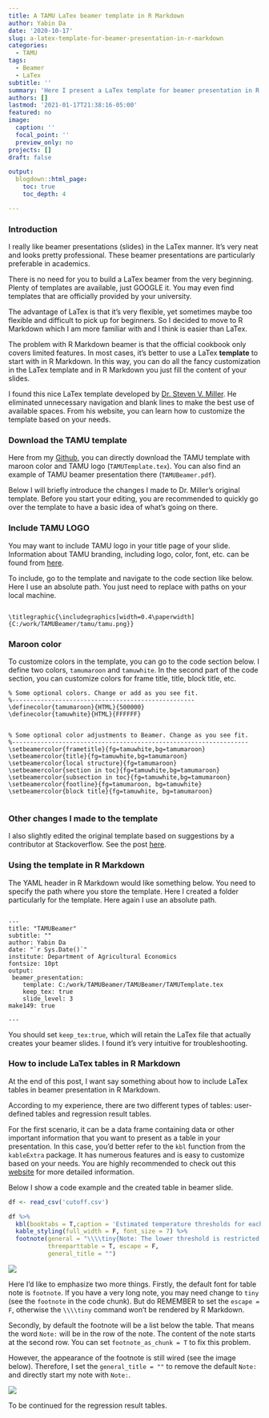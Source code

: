 ```yaml
---
title: A TAMU LaTex beamer template in R Markdown
author: Yabin Da
date: '2020-10-17'
slug: a-latex-template-for-beamer-presentation-in-r-markdown
categories:
  - TAMU
tags:
  - Beamer
  - LaTex
subtitle: ''
summary: 'Here I present a LaTex template for beamer presentation in R Markdown that is designed for Texas A&M University (TAMU)'
authors: []
lastmod: '2021-01-17T21:38:16-05:00'
featured: no
image:
  caption: ''
  focal_point: ''
  preview_only: no
projects: []
draft: false

output:
  blogdown::html_page:
    toc: true
    toc_depth: 4

---
```



### Introduction

I really like beamer presentations (slides) in the LaTex manner. It's very neat and looks pretty professional. These beamer presentations are particularly preferable in academics. 

There is no need for you to build a LaTex beamer from the very beginning. Plenty of templates are available, just GOOGLE it. You may even find templates that are officially provided by your university.

The advantage of LaTex is that it's very flexible, yet sometimes maybe too flexible and difficult to pick up for beginners. So I decided to move to R Markdown which I am more familiar with and I think is easier than LaTex. 

The problem with R Markdown beamer is that the official cookbook only covers limited features. In most cases, it's better to use a LaTex **template** to start with in R Markdown. In this way, you can do all the fancy customization in the LaTex template and in R Markdown you just fill the content of your slides. 

I found this nice LaTex template developed by [Dr. Steven V. Miller](http://svmiller.com/blog/2016/02/svm-r-markdown-manuscript/). He eliminated unnecessary navigation and blank lines to make the best use of available spaces. From his website, you can learn how to customize the template based on your needs.

### Download the TAMU template

Here from my [Github](https://github.com/dayabin/TAMUBeamer), you can directly download the TAMU template with maroon color and TAMU logo (`TAMUTemplate.tex`). You can also find an example of TAMU beamer presentation there (`TAMUBeamer.pdf`). 

Below I will briefly introduce the changes I made to Dr. Miller's original template. Before you start your editing, you are recommended to quickly go over the template to have a basic idea of what's going on there. 

### Include TAMU LOGO

You may want to include TAMU logo in your title page of your slide. Information about TAMU branding, including logo, color, font, etc. can be found from [here](https://brandguide.tamu.edu/visual-style/logos/downloads.html). 

To include, go to the template and navigate to the code section like below. Here I use an absolute path. You just need to replace with paths on your local machine. 

```

\titlegraphic{\includegraphics[width=0.4\paperwidth]{C:/work/TAMUBeamer/tamu/tamu.png}} 

```

### Maroon color

To customize colors in the template, you can go to the code section below. I define two colors, `tamumaroon` and `tamuwhite`. In the second part of the code section, you can customize colors for frame title, title, block title, etc. 


```
% Some optional colors. Change or add as you see fit.
%---------------------------------------------------
\definecolor{tamumaroon}{HTML}{500000}
\definecolor{tamuwhite}{HTML}{FFFFFF}


% Some optional color adjustments to Beamer. Change as you see fit.
%------------------------------------------------------------------
\setbeamercolor{frametitle}{fg=tamuwhite,bg=tamumaroon}
\setbeamercolor{title}{fg=tamuwhite,bg=tamumaroon}
\setbeamercolor{local structure}{fg=tamumaroon}
\setbeamercolor{section in toc}{fg=tamuwhite,bg=tamumaroon}
\setbeamercolor{subsection in toc}{fg=tamuwhite,bg=tamumaroon}
\setbeamercolor{footline}{fg=tamumaroon, bg=tamuwhite}
\setbeamercolor{block title}{fg=tamuwhite, bg=tamumaroon}


```

### Other changes I made to the template

I also slightly edited the original template based on suggestions by a contributor at Stackoverflow. See the post [here](https://stackoverflow.com/questions/64374791/page-number-not-showing-in-r-markdown-beamer-while-using-a-latex-template/64375699?noredirect=1#comment113835188_64375699). 





### Using the template in R Markdown

The YAML header in R Markdown would like something below. You need to specify the path where you store the template. Here I created a folder particularly for the template. Here again I use an absolute path. 

```

---
title: "TAMUBeamer"
subtitle: ""
author: Yabin Da
date: "`r Sys.Date()`"
institute: Department of Agricultural Economics
fontsize: 10pt
output:
 beamer_presentation:
    template: C:/work/TAMUBeamer/TAMUBeamer/TAMUTemplate.tex
    keep_tex: true
    slide_level: 3
make149: true

---

```

You should set `keep_tex:true`, which will retain the LaTex file that actually creates your beamer slides. I found it's very intuitive for troubleshooting.


### How to include LaTex tables in R Markdown

At the end of this post, I want say something about how to include LaTex tables in beamer presentation in R Markdown. 

According to my experience, there are two different types of tables: user-defined tables and regression result tables. 

For the first scenario, it can be a data frame containing data or other important information that you want to present as a table in your presentation. In this case, you'd better refer to the `kbl` function from the `kableExtra` package. It has numerous features and is easy to customize based on your needs. You are highly recommended to check out this [website](https://cran.r-project.org/web/packages/kableExtra/vignettes/awesome_table_in_html.html#Overview) for more detailed information. 

Below I show a code example and the created table in beamer slide. 



```r

df <- read_csv('cutoff.csv')

df %>%
  kbl(booktabs = T,caption = 'Estimated temperature thresholds for each of the seasons', linesep = "") %>%
  kable_styling(full_width = F, font_size = 7) %>% 
  footnote(general = "\\\\tiny{Note: The lower threshold is restricted to be at least 5 °C above zero and 10 °C below the maximum temperature. The upper threshold is set to be at least 5 °C above the lower threshold and 5 °C below the maximum temperature. Relaxing those restrictions do not significantly change the results.}",footnote_as_chunk = T,
           threeparttable = T, escape = F,
           general_title = "")


```

![](/post/2020-10-17-a-latex-template-for-beamer-presentation-in-r-markdown.en_files/table1.png)


Here I'd like to emphasize two more things. Firstly, the default font for table note is `footnote`. If you have a very long note, you may need change to `tiny` (see the `footnote` in the code chunk). But do REMEMBER to set the `escape = F`, otherwise the `\\\\tiny` command won't be rendered by R Markdown.

Secondly, by default the footnote will be a list below the table. That means the word `Note:` will be in the row of the note. The content of the note starts at the second row. You can set `footnote_as_chunk = T` to fix this problem. 

However, the appearance of the footnote is still wired (see the image below). Therefore, I set the `general_title = ""` to remove the default `Note:` and directly start my note with `Note:`.

![](/post/2020-10-17-a-latex-template-for-beamer-presentation-in-r-markdown.en_files/table2.png)


To be continued for the regression result tables. 

